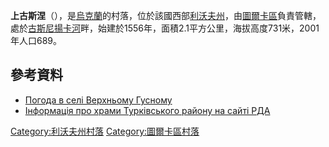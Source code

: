 {{coord|48|53|24|N|23|1|48|E|scale:100000|display=title}}

'''上古斯涅'''（{{lang-uk|Верхнє Гусне}}），是[[烏克蘭|烏克蘭]]的村落，位於該國西部[[利沃夫州|利沃夫州]]，由[[圖爾卡區|圖爾卡區]]負責管轄，處於[[古斯尼揚卡河|古斯尼揚卡河]]畔，始建於1556年，面積2.1平方公里，海拔高度731米，2001年人口689。

==參考資料==
* [http://weather.in.ua/ua/l'vovskaja/3211 Погода в селі Верхньому Гусному] {{Wayback|url=http://weather.in.ua/ua/l%27vovskaja/3211 |date=20111221142448 }}
* [http://turka-rda.gov.ua/turkivschyna-turystychna/1284-2/ Інформація про храми Турківського району на сайті РДА]{{Wayback|url=http://turka-rda.gov.ua/turkivschyna-turystychna/1284-2/ |date=20161006031122 }}

{{DEFAULTSORT:Верхнє Гусне}}
[[Category:利沃夫州村落|Category:利沃夫州村落]]
[[Category:圖爾卡區村落|Category:圖爾卡區村落]]


{{Lviv-geo-stub}}
